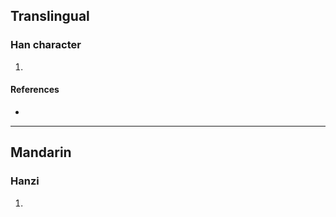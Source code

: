 {{character info/new}}
==Translingual==

===Han character===
{{Han char|rn=86|rad=火|as=09|sn=13|four=|canj=FPPA|ids=⿰火皆}}

# {{defn|Han|sort=火09}}

====References====
* {{Han ref|kx=0678.161|dkj=19244|hdz=32216.100|uh=716F|ud=29039}}

----

==Mandarin==

===Hanzi===
{{cmn-hanzi|pin=[[j]] (jie)|wg=chi<sup>e</sup>}}

# {{defn|lang=cmn|sort=火09}}